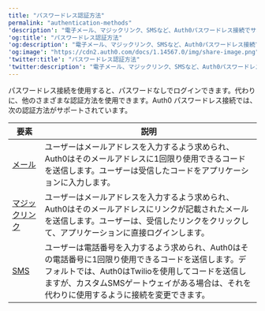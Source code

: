 ---
title: "パスワードレス認証方法"
permalink: "authentication-methods"
'description': "電子メール、マジックリンク、SMSなど、Auth0パスワードレス接続でサポートされるさまざまな認証方式について説明します。"
'og:title': "パスワードレス認証方法"
'og:description': "電子メール、マジックリンク、SMSなど、Auth0パスワードレス接続でサポートされるさまざまな認証方式について説明します。"
'og:image': "https://cdn2.auth0.com/docs/1.14567.0/img/share-image.png"
'twitter:title': "パスワードレス認証方法"
'twitter:description': "電子メール、マジックリンク、SMSなど、Auth0パスワードレス接続でサポートされるさまざまな認証方式について説明します。"
---

パスワードレス接続を使用すると、パスワードなしでログインできます。代わりに、他のさまざまな認証方法を使用できます。Auth0 パスワードレス接続では、次の認証方法がサポートされています。

<table class="table"><thead>
<tr>
<th>要素</th>
<th>説明</th>
</tr>
</thead>
<tbody>
<tr>
<td><a href="/ja-jp/connections/passwordless/authentication-methods/email-otp">メール</a></td>
<td>ユーザーはメールアドレスを入力するよう求められ、Auth0はそのメールアドレスに1回限り使用できるコードを送信します。ユーザーは受信したコードをアプリケーションに入力します。</td>
</tr>
<tr>
<td><a href="/ja-jp/connections/passwordless/authentication-methods/email-magic-link">マジックリンク</a></td>
<td>ユーザーはメールアドレスを入力するよう求められ、Auth0はそのメールアドレスにリンクが記載されたメールを送信します。ユーザーは、受信したリンクをクリックして、アプリケーションに直接ログインします。</td>
</tr>
<tr>
<td><a href="/ja-jp/connections/passwordless/authentication-methods/sms-otp">SMS</a></td>
<td>ユーザーは電話番号を入力するよう求められ、Auth0はその電話番号に1回限り使用できるコードを送信します。デフォルトでは、Auth0はTwilioを使用してコードを送信しますが、カスタムSMSゲートウェイがある場合は、それを代わりに使用するように接続を変更できます。</td>
</tr>
</tbody>
</table>